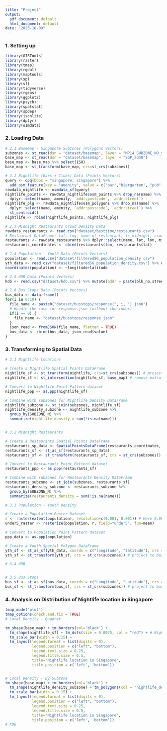 ```yaml
---
title: "Project"
output:
  pdf_document: default
  html_document: default
date: "2023-10-09"
---
```

### 1. Setting up
```r
library(GISTools)
library(raster)
library(tmap)
library(rgdal) 
library(maptools) 
library(sp)
library(sf)
library(tidyverse)
library(rgeos)
library(ggplot2)
library(psych)
library(spatstat)
library(spdep)
library(jsonlite)
library(dplyr)
library(osmdata)
```

### 2. Loading Data
```r

# 2.1 Basemap - Singapore Subzones (Polygons Vectors)
subzones <- st_read(dsn = "dataset/basemap", layer = "MP14_SUBZONE_NO_SEA_PL")
base_map <- st_read(dsn = "dataset/basemap", layer = "SGP_adm0")
base_map <- base_map %>% select(ISO)
base_map <- st_transform(base_map, crs=st_crs(subzones))

# 2.2 Nightlife (Bars + Clubs) Data (Points Vectors)
query <- opq(bbox = "singapore, singapore") %>% 
  add_osm_feature(key = "amenity", value = c("bar","biergarten", "pub", "nightclub"))
rawdata_nightlife <- osmdata_sf(query)
nightlife_points <- rawdata_nightlife$osm_points %>% drop_na(name) %>%
  dplyr::select(name, amenity, `addr:postcode`, `addr:street`) 
nightlife_plg <- rawdata_nightlife$osm_polygons %>% drop_na(name) %>%
  dplyr::select(name, amenity, `addr:postcode`, `addr:street`) %>%
  st_centroid()
nightlife <- rbind(nightlife_points, nightlife_plg)

# 2.3 Midnight Restaurants Crowd Density Data
rawdata_restaurants <- read.csv("dataset/besttime/restaurants.csv")
# Restaurant DataFrame: lat, lng, name of restaurant, is_midnight, crowd density on fri and sat
restaurants <- rawdata_restaurants %>% dplyr::select(name, lat, lon, midnight_restaurant, fri_cd, sat_cd)
restaurants_coordinates <- cbind(restaurants$lon, restaurants$lat)

# 2.4 Population - Youth Data (Points Vectors)
population <- read.csv("dataset/filteredSG_population_density.csv")
yth_data <- read.csv("dataset/filteredSG_population_density.csv") %>% dplyr::select(longitude, latitude, youth)
coordinates(population) <- ~longitude+latitude

# 2.5 HDB Data (Points Vectors)
hdb <- read.csv("dataset/hdb.csv") %>% mutate(addr = paste(blk_no,street)) %>% dplyr::select(addr,lat,lng)

# 2.6 Bus Stops Data (Points Vectors)
bus_data <- data.frame()
for(i in 0:10) {
  file_name <- paste0("dataset/busstops/response(", i, ").json")
  # Handle the case for response.json (without the index)
  if(i == 0) {
    file_name <- "dataset/busstops/response.json"
  }
  json_read <- fromJSON(file_name, flatten = TRUE)
  bus_data <- rbind(bus_data, json_read$value)
}

```

### 3. Transforming to Spatial Data

```r
# 3.1 Nightlife Locations

# Create a Nightlife Spatial Points DataFrame
nightlife_sf <- st_transform(nightlife, crs=st_crs(subzones)) # project to basemap's CRS
nightlife_sf <- st_intersection(nightlife_sf, base_map) # remove extra points

# Convert to Nightlife Point Pattern dataset
nightlife_ppp <- as.ppp(nightlife_sf)

# Combine with subzones for Nightlife Density DataFrame
nightlife_subzone <- st_join(subzones, nightlife_sf)
nightlife_density_subzone <- nightlife_subzone %>%
  group_by(SUBZONE_N) %>%
  summarize(nightlife_density = sum(!is.na(name)))


# 3.2 Midnight Restaurants

# Create a Restaurants Spatial Points DataFrame
restaurants_sp_data <- SpatialPointsDataFrame(restaurants_coordinates, data = data.frame(restaurants), proj4string = CRS("+proj=longlat +datum=WGS84"))
restaurants_sf <- st_as_sf(restaurants_sp_data)
restaurants_sf <- st_transform(restaurants_sf, crs = st_crs(subzones)) # project to basemap's CRS

# Convert to Restaurants Point Pattern dataset
restaurants_ppp <- as.ppp(restaurants_sf)

# Combine with subzones for Restaurants Density DataFrame
restaurants_subzone <- st_join(subzones, restaurants_sf)
restaurants_density_subzone <- restaurants_subzone %>%
  group_by(SUBZONE_N) %>%
  summarize(restaurants_density = sum(!is.na(name)))

# 3.3 Population - Youth Density

# Create a Population Raster Dataset
r <- raster(extent(population), resolution=c(0.001, 0.001)) # Here 0.001 is an example resolution. Adjust as necessary.
under5_raster <- rasterize(population, r, field="under5", fun=mean)

# Convert to Population Point Pattern dataset
ppp_data <- as.ppp(population)

# Create a Youth Spatial Polygon DataFrame
yth_sf <- st_as_sf(yth_data, coords = c("longitude", "latitude"), crs = 4326)
yth_sf <- st_transform(yth_sf, crs = st_crs(subzones)) # project to basemap's CRS

# 3.4 HDB


# 3.5 Bus Stops
bus_sf <- st_as_sf(bus_data, coords = c("Longitude", "Latitude"), crs = 4326)
bus_sf <- st_transform(bus_sf, crs = st_crs(subzones)) # project to basemap's CRS


```

### 4. Analysis on Distribution of Nightlife location in Singapore
```r
tmap_mode('plot')
tmap_options(check.and.fix = TRUE)
# Local Density - Quadrat

tm_shape(base_map) + tm_borders(col='black') + 
  tm_shape(nightlife_sf) + tm_dots(size = 0.0075, col = "red") + # Nightlife locations
  tm_scale_bar(width = 0.15) +
  tm_layout(legend.format = list(digits = 0),
            legend.position = c("left", "bottom"),
            legend.text.size = 0.25, 
            legend.title.size = 0.5,
            title="Nightlife location in Singapore",
            title.position = c('left', 'bottom'))


# Local Density - By Subzone
tm_shape(base_map) + tm_borders(col='black') + 
  tm_shape(nightlife_density_subzone) + tm_polygons(col = "nightlife_density") + 
  tm_scale_bar(width = 0.15) +
  tm_layout(legend.format = list(digits = 0),
            legend.position = c("left", "bottom"),
            legend.text.size = 0.25, 
            legend.title.size = 0.5,
            title="Nightlife location in Singapore",
            title.position = c('left', 'bottom'))
# KDE



```

